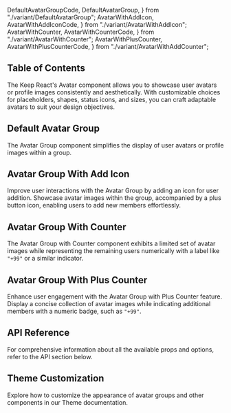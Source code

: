   DefaultAvatarGroupCode,
  DefaultAvatarGroup,
} from "./variant/DefaultAvatarGroup";
  AvatarWithAddIcon,
  AvatarWithAddIconCode,
} from "./variant/AvatarWithAddIcon";
  AvatarWithCounter,
  AvatarWithCounterCode,
} from "./variant/AvatarWithCounter";
  AvatarWithPlusCounter,
  AvatarWithPlusCounterCode,
} from "./variant/AvatarWithAddCounter";

## Table of Contents

The Keep React's Avatar component allows you to showcase user avatars or profile images consistently and aesthetically. With customizable choices for placeholders, shapes, status icons, and sizes, you can craft adaptable avatars to suit your design objectives.

## Default Avatar Group

The Avatar Group component simplifies the display of user avatars or profile images within a group.

<CodePreview github="Avatar/AvatarGroup.tsx" code={DefaultAvatarGroupCode}>
  <DefaultAvatarGroup />
</CodePreview>

## Avatar Group With Add Icon

Improve user interactions with the Avatar Group by adding an icon for user addition. Showcase avatar images within the group, accompanied by a plus button icon, enabling users to add new members effortlessly.

<CodePreview github="Avatar/AvatarGroup.tsx" code={AvatarWithAddIconCode}>
  <AvatarWithAddIcon />
</CodePreview>

## Avatar Group With Counter

The Avatar Group with Counter component exhibits a limited set of avatar images while representing the remaining users numerically with a label like `"+99"` or a similar indicator.

<CodePreview github="Avatar/AvatarGroup.tsx" code={AvatarWithCounterCode}>
  <AvatarWithCounter />
</CodePreview>

## Avatar Group With Plus Counter

Enhance user engagement with the Avatar Group with Plus Counter feature. Display a concise collection of avatar images while indicating additional members with a numeric badge, such as `"+99"`.

<CodePreview github="Avatar/AvatarGroup.tsx" code={AvatarWithPlusCounterCode}>
  <AvatarWithPlusCounter />
</CodePreview>

## API Reference

For comprehensive information about all the available props and options, refer to the API section below.

<ComponentApi data={avatarApiData} />

## Theme Customization

Explore how to customize the appearance of avatar groups and other components in our Theme documentation.

<CssThemePreview code={useTheme().theme.avatar} />
